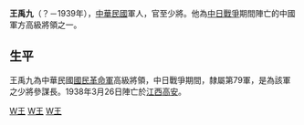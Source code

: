 '''王禹九'''（？－1939年），[[中華民國|中華民國]]軍人，官至少將。他為[[中国抗日战争|中日戰爭]]期間陣亡的中國軍方高級將領之一。
==生平==
王禹九為中華民國[[國民革命軍|國民革命軍]]高級將領，中日戰爭期間，隸屬第79軍，是為該軍之少將參謀長。1938年3月26日陣亡於[[江西|江西]][[高安|高安]]。

[[Category:中華民國大陸時期軍事人物|W王]]
[[Category:中国抗日战争牺牲者|W王]]
[[Category:1939年逝世|W王]]